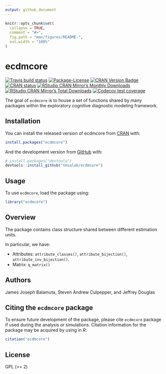 ```yaml
---
output: github_document
---
```


<!-- README.md is generated from README.Rmd. Please edit that file -->

```r
knitr::opts_chunk$set(
  collapse = TRUE,
  comment = "#>",
  fig.path = "man/figures/README-",
  out.width = "100%"
)
```
# ecdmcore

<!-- badges: start -->
[![Travis build status](https://travis-ci.com/tmsalab/ecdmcore.svg?branch=master)](https://travis-ci.com/tmsalab/ecdmcore)
[![Package-License](http://img.shields.io/badge/license-GPL%20\(%3E=2\)-brightgreen.svg?style=flat)](http://www.gnu.org/licenses/gpl-2.0.html)
[![CRAN Version Badge](http://www.r-pkg.org/badges/version/simcdm)](https://cran.r-project.org/package=simcdm)
[![CRAN status](https://www.r-pkg.org/badges/version/ecdmcore)](https://cran.r-project.org/package=ecdmcore)
[![RStudio CRAN Mirror’s Monthly Downloads](http://cranlogs.r-pkg.org/badges/ecdmcore?color=brightgreen)](http://www.r-pkg.org/pkg/ecdmcore)
[![RStudio CRAN Mirror’s Total Downloads](http://cranlogs.r-pkg.org/badges/grand-total/ecdmcore?color=brightgreen)](http://www.r-pkg.org/pkg/ecdmcore)
[![Codecov test coverage](https://codecov.io/gh/tmsalab/ecdmcore/branch/master/graph/badge.svg)](https://codecov.io/gh/tmsalab/ecdmcore?branch=master)
<!-- badges: end -->

The goal of `ecdmcore` is to house a set of functions shared by many packages
within the exploratory cognitive diagnostic modeling framework.

## Installation

You can install the released version of ecdmcore from [CRAN](https://CRAN.R-project.org) with:

``` r
install.packages("ecdmcore")
```

And the development version from [GitHub](https://github.com/) with:

``` r
# install.packages("devtools")
devtools::install_github("tmsalab/ecdmcore")
```

## Usage

To use `ecdmcore`, load the package using:

``` r
library("ecdmcore")
```

## Overview

The package contains class structure shared between different estimation
units.

In particular, we have: 

  - Attributes: `attribute_classes()`, `attribute_bijection()`,
    `attribute_inv_bijection()`.
  - Matrix: `q_matrix()`

## Authors

James Joseph Balamuta, Steven Andrew Culpepper, and Jeffrey Douglas

## Citing the `ecdmcore` package

To ensure future development of the package, please cite `ecdmcore`
package if used during the analysis or simulations. Citation information
for the package may be acquired by using in *R*:

``` r
citation("ecdmcore")
```

## License

GPL (\>= 2)
